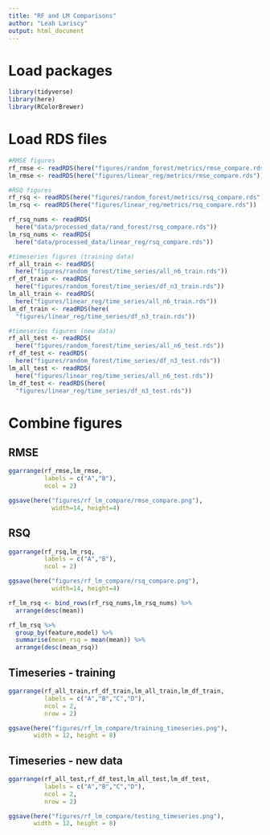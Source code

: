 ```yaml
---
title: "RF and LM Comparisons"
author: "Leah Lariscy"
output: html_document
---
```


# Load packages

```r
library(tidyverse)
library(here)
library(RColorBrewer)
```

# Load RDS files

```r
#RMSE figures
rf_rmse <- readRDS(here("figures/random_forest/metrics/rmse_compare.rds"))
lm_rmse <- readRDS(here("figures/linear_reg/metrics/rmse_compare.rds"))

#RSQ figures
rf_rsq <- readRDS(here("figures/random_forest/metrics/rsq_compare.rds"))
lm_rsq <- readRDS(here("figures/linear_reg/metrics/rsq_compare.rds"))

rf_rsq_nums <- readRDS(
  here("data/processed_data/rand_forest/rsq_compare.rds"))
lm_rsq_nums <- readRDS(
  here("data/processed_data/linear_reg/rsq_compare.rds"))

#timeseries figures (training data)
rf_all_train <- readRDS(
  here("figures/random_forest/time_series/all_n6_train.rds"))
rf_df_train <- readRDS(
  here("figures/random_forest/time_series/df_n3_train.rds"))
lm_all_train <- readRDS(
  here("figures/linear_reg/time_series/all_n6_train.rds"))
lm_df_train <- readRDS(here(
  "figures/linear_reg/time_series/df_n3_train.rds"))

#timeseries figures (new data)
rf_all_test <- readRDS(
  here("figures/random_forest/time_series/all_n6_test.rds"))
rf_df_test <- readRDS(
  here("figures/random_forest/time_series/df_n3_test.rds"))
lm_all_test <- readRDS(
  here("figures/linear_reg/time_series/all_n6_test.rds"))
lm_df_test <- readRDS(here(
  "figures/linear_reg/time_series/df_n3_test.rds"))
```

# Combine figures

## RMSE

```r
ggarrange(rf_rmse,lm_rmse,
          labels = c("A","B"),
          ncol = 2)

ggsave(here("figures/rf_lm_compare/rmse_compare.png"),
            width=14, height=4)
```

## RSQ

```r
ggarrange(rf_rsq,lm_rsq,
          labels = c("A","B"),
          ncol = 2)

ggsave(here("figures/rf_lm_compare/rsq_compare.png"),
            width=14, height=4)
```

```r
rf_lm_rsq <- bind_rows(rf_rsq_nums,lm_rsq_nums) %>% 
  arrange(desc(mean))
```

```r
rf_lm_rsq %>% 
  group_by(feature,model) %>% 
  summarise(mean_rsq = mean(mean)) %>% 
  arrange(desc(mean_rsq))
```

## Timeseries - training

```r
ggarrange(rf_all_train,rf_df_train,lm_all_train,lm_df_train,
          labels = c("A","B","C","D"),
          ncol = 2,
          nrow = 2)

ggsave(here("figures/rf_lm_compare/training_timeseries.png"),
       width = 12, height = 8)
```

## Timeseries - new data

```r
ggarrange(rf_all_test,rf_df_test,lm_all_test,lm_df_test,
          labels = c("A","B","C","D"),
          ncol = 2,
          nrow = 2)

ggsave(here("figures/rf_lm_compare/testing_timeseries.png"),
       width = 12, height = 8)
```
